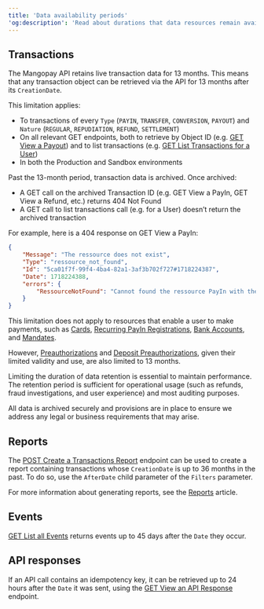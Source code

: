 ```yaml
---
title: 'Data availability periods'
'og:description': 'Read about durations that data resources remain available via different endpoints of the API, where limits are in place.'
---
```


## Transactions

The Mangopay API retains live transaction data for 13 months. This means that any transaction object can be retrieved via the API for 13 months after its `CreationDate`.

This limitation applies: 
- To transactions of every `Type` (`PAYIN`, `TRANSFER`, `CONVERSION`, `PAYOUT`) and `Nature` (`REGULAR`, `REPUDIATION`, `REFUND`, `SETTLEMENT`) 
- On all relevant GET endpoints, both to retrieve by Object ID (e.g. <a href="/api-reference/payouts/view-payout">GET View a Payout</a>) and to list transactions (e.g. <a href="/api-reference/transactions/list-transactions-user">GET List Transactions for a User</a>)
- In both the Production and Sandbox environments

Past the 13-month period, transaction data is archived. Once archived:
- A GET call on the archived Transaction ID (e.g. GET View a PayIn, GET View a Refund, etc.) returns 404 Not Found
- A GET call to list transactions call (e.g. for a User) doesn’t return the archived transaction

For example, here is a 404 response on GET View a PayIn:

```json Example - 404 Not Found
{
    "Message": "The ressource does not exist",
    "Type": "ressource_not_found",
    "Id": "5ca01f7f-99f4-4ba4-82a1-3af3b702f727#1718224387",
    "Date": 1718224388,
    "errors": {
        "RessourceNotFound": "Cannot found the ressource PayIn with the id=158250465 "
    }
}
```
This limitation does not apply to resources that enable a user to make payments, such as <a href="/api-reference/cards">Cards</a>, <a href="/api-reference/recurring-card-payins">Recurring PayIn Registrations</a>, <a href="/api-reference/bank-accounts">Bank Accounts</a>, and <a href="/api-reference/mandates">Mandates</a>. 

However, <a href="/api-reference/preauthorizations">Preauthorizations</a> and <a href="/api-reference/deposit-preauthorizations">Deposit Preauthorizations</a>, given their limited validity and use, are also limited to 13 months.

Limiting the duration of data retention is essential to maintain performance. The retention period is sufficient for operational usage (such as refunds, fraud investigations, and user experience) and most auditing purposes.

All data is archived securely and provisions are in place to ensure we address any legal or business requirements that may arise.

## Reports

The <a href="/api-reference/reports/create-transactions-report">POST Create a Transactions Report</a> endpoint can be used to create a report containing transactions whose `CreationDate` is up to 36 months in the past. To do so, use the `AfterDate` child parameter of the `Filters` parameter.

For more information about generating reports, see the <a href="/reports">Reports</a> article.

## Events

<a href="/api-reference/events/list-events">GET List all Events</a> returns events up to 45 days after the `Date` they occur.

## API responses

If an API call contains an idempotency key, it can be retrieved up to 24 hours after the `Date` it was sent, using the <a href="/api-reference/api-responses/view-api-response">GET View an API Response</a> endpoint.